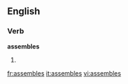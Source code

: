 
==English==

===Verb===
'''assembles'''

# {{third-person singular of|[[assemble]]}}

[[fr:assembles]]
[[it:assembles]]
[[vi:assembles]]